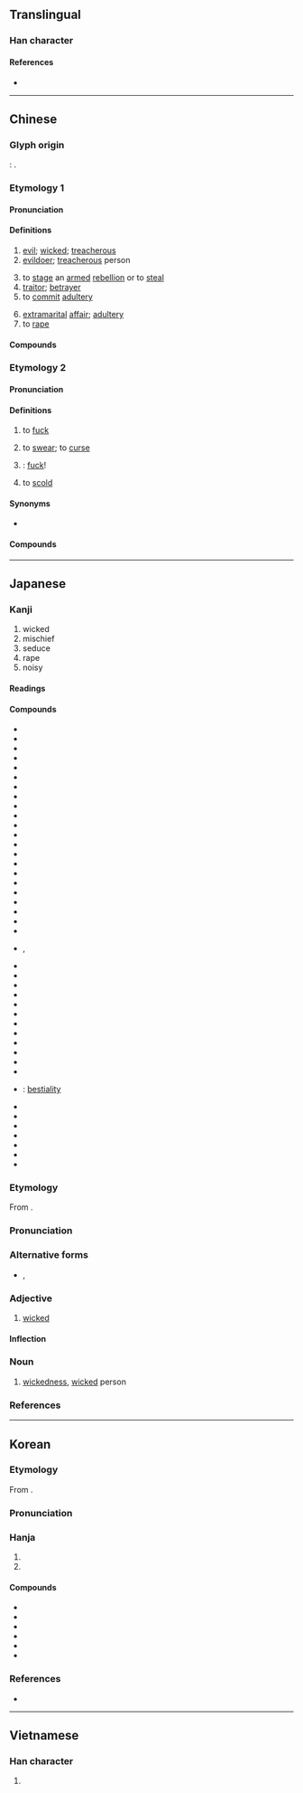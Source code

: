{{also|奸|姧}}
{{character info}}
==Translingual==

===Han character===
{{Han char|rn=38|rad=女|as=06|sn=9|four=40444|canj=VVV|ids=⿱女奻}}

====References====
* {{Han ref|kx=0260.100|dkj=06217|dj=0526.090|hdz=21048.100|uh=59E6|ud=23014|bh=ABC1|bd=43969}}

----

==Chinese==

===Glyph origin===
{{Han etyl}}
{{liushu|ic}}: {{zh-etym-triple|女|woman}}.

===Etymology 1===
{{zh-forms|s=奸}}

====Pronunciation====
{{zh-pron
|m=jiān
|m-s=jian1
|c=gaan1
|c-t=
|g=
|h=pfs=kiên;gd=gian1
|j=
|mb=gáing
|md=găng
|mn=kan
|mn-t=gang1
|w=1ke,1ji
|w_note=1ke - vernacular; 1ji - literary
|x=
|mc=y
|oc=y
|cat=a,n,v
}}

====Definitions====
{{zh-hanzi}}

# [[evil]]; [[wicked]]; [[treacherous]]
# [[evildoer]]; [[treacherous]] person
#: {{zh-x|姦人|bad person, evildoer}}
# to [[stage]] an [[armed]] [[rebellion]] or to [[steal]]
# [[traitor]]; [[betrayer]]
# to [[commit]] [[adultery]]
#: {{zh-usex|通姦|to commit adultery}}
# [[extramarital]] [[affair]]; [[adultery]]
# to [[rape]]
#: {{zh-x|強姦|to rape}}

====Compounds====
{{zh-der|獸姦:[[bestiality]]|刁姦|和姦|大姦似忠|姦人之雄|姦伏|姦佞|姦凶|姦夫|姦夫淫婦|姦宄|姦情|姦慝|姦殺|姦污|姦淫|姦淫擄掠|姦盜邪淫|姦細|姦臣|姦詐|姦通|姦邪|姦雄|姦非|姦黨|強姦|強姦民意|捉姦|擒姦擿伏|擒姦討暴|洞燭姦邪|發姦擿伏|發擿姦伏|禁姦除猾|誘姦|賣俏行姦|賣姦|贏姦賣俏|輪姦|迎姦賣俏|通姦|雞姦}}

===Etymology 2===
{{zh-forms|s=奸|alt=幹}}
{{rfe|zh|from 幹?}}

====Pronunciation====
{{zh-pron
|mn=kàn
|dial=n
|cat=v
}}

====Definitions====
{{zh-hanzi}}

# {{lb|zh|Hokkien|vulgar}} to [[fuck]]
# {{lb|zh|Mainland China|_|Hokkien|vulgar}} to [[swear]]; to [[curse]]
# {{lb|zh|Taiwanese Hokkien|vulgar}} {{non-gloss definition|a word used to express one's anger}}: [[fuck]]!
# {{lb|zh|Singapore|_|Hokkien|slang|vulgar}} to [[scold]]
#: {{zh-x|伊 著 姦{kàn}。|He/She got '''scolded'''.|MN}}

====Synonyms====
{{zh-dial|肏}}
* {{s|word to express one's anger}} {{zh-l|肏}}
{{zh-dial|罵}}

====Compounds====
{{zh-der|姦恁娘|姦撟|相姦|姦尻川}}

----

==Japanese==

===Kanji===
{{ja-kanji|grade=|rs=女06}}

# wicked
# mischief 
# seduce
# rape
# noisy

====Readings====
{{ja-readings
|goon=けん
|kanon=かん
|kun=みだら-, よこしま-, かしま-し.い
}}

====Compounds====
{{der-top|Compounds}}
* {{ja-r|姦しい|かしまし.い}}
* {{ja-r|姦悪|かんあく}}
* {{ja-r|姦淫|かんいん}}
* {{ja-r|姦黠|かんかつ}}
* {{ja-r|姦譎|かんきつ}}
* {{ja-r|姦曲|かんきょく}}
* {{ja-r|姦計|かんけい}}
* {{ja-r|姦譎|かんけつ}}
* {{ja-r|姦詐|かんさ}}
* {{ja-r|姦才|かんさい}}
* {{ja-r|姦策|かんさく}}
* {{ja-r|姦邪|かんじゃ}}
* {{ja-r|姦商|かんしょう}}
* {{ja-r|姦心|かんしん}}
* {{ja-r|姦臣|かんしん}}
* {{ja-r|姦人|かんじん}}
* {{ja-r|姦する|かんする}}
* {{ja-r|姦賊|かんぞく}}
* {{ja-r|姦智|かんち}}
* {{ja-r|姦通|かんつう}}
* {{ja-r|姦徒|かんと}}
* {{ja-r|姦盗|かんとう}}
* {{ja-r|姦慝|かんとく}}, {{ja-r|姦慝|かんちょく}}
* {{ja-r|姦佞|かんねい}}
* {{ja-r|姦夫|かんぷ}}
* {{ja-r|姦婦|かんぷ}}
* {{ja-r|姦物|かんぶつ}}
* {{ja-r|姦謀|かんぼう}}
* {{ja-r|姦民|かんみん}}
* {{ja-r|姦雄|かんゆう}}
* {{ja-r|姦濫|かんらん}}
* {{ja-r|鶏姦|けいかん}}
* {{ja-r|強姦|ごうかん}}
* {{ja-r|屍姦|しかん}}
* {{ja-r|視曲|しかん}}
* {{ja-r|獣姦|じゅうかん}}: [[bestiality]] {{gloss|sexual activity}}
* {{ja-r|相姦|そうかん}}
* {{ja-r|賊姦|ぞっかん}}
* {{ja-r|大姦|たいかん}}
* {{ja-r|佞姦|ねいかん}}
* {{ja-r|有夫姦|ゆうふかん}}
* {{ja-r|輪姦|りんかん}}
* {{ja-r|和姦|わかん}}
{{der-bottom}}

{{ja-kanjitab|かん|yomi=o}}

===Etymology===
From {{bor|ja|ltc|姦|sort=かん}}.

===Pronunciation===
{{ja-pron|yomi=kanon|かん|acc=1|acc_ref=DJR,NHK}}

===Alternative forms===
* {{ja-l|奸}}, {{ja-l|姧}}

===Adjective===
{{ja-adj|infl=na|かん}}

# [[wicked]]

====Inflection====
{{ja-na|かん}}

===Noun===
{{ja-noun|かん}}

# [[wickedness]], [[wicked]] person

===References===
<references/>

----

==Korean==

===Etymology===
From {{der|ko|ltc|-}} {{ltc-l|姦}}. {{hanja-sinjeung|간|kan}}

===Pronunciation===
{{ko-hanja-pron|간|l=y}}

===Hanja===
{{ko-hanja-search}}
{{ko-hanja|간음하다|간음할|간}}

# {{hanja form of|간|[[evil]]; [[wicked]]; [[treacherous]]}}
# {{hanja form of|간|to [[rape]]; to [[fornicate]]}}

====Compounds====
{{der-top3|Compounds}}
* {{ko-l|수간|獸姦}}
* {{ko-l|강간|強姦}}
* {{ko-l|간음|姦淫}}
* {{ko-l|간통|姦通}}
* {{ko-l|윤간|輪姦}}
* {{ko-l|간부|姦夫}}
{{der-bottom}}

===References===
* {{R:hanjadoc|2212}}

----

==Vietnamese==

===Han character===
{{vi-readings|reading=gian|rs=女06}}

# {{rfdef|vi|sort=女06}}